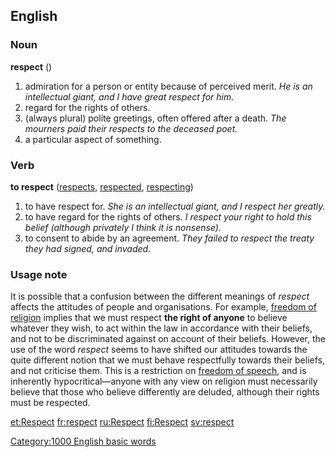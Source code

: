 ==English==

===Noun===
'''respect'''  ({{uncountable}})
# admiration for a person or entity because of perceived merit. ''He is an intellectual giant, and I have great respect for him.''
# regard for the rights of others. 
# (always plural) polite greetings, often offered after a death. ''The mourners paid their respects to the deceased poet.'' 
# a particular aspect of something. 

===Verb===
'''to respect'''  ([[respects]], [[respected]], [[respecting]])
# to have respect for. ''She is an intellectual giant, and I  respect her greatly.''
# to have regard for the rights of others. ''I respect your right to hold this belief (although privately I think it is nonsense).''
# to consent to abide by an agreement. ''They failed to respect the treaty they had signed, and invaded.''

===Usage note===
It is possible that a confusion between the different meanings of ''respect'' affects the attitudes of people and organisations. For example, [[freedom of religion]] implies that we must respect '''the right of anyone''' to believe whatever they wish, to act within the law in accordance with their beliefs, and not to be discriminated against on account of their beliefs. However, the use of the word ''respect'' seems to have shifted our attitudes towards the quite different notion that we must behave respectfully towards their beliefs, and not criticise them. This is a restriction on [[freedom of speech]], and is inherently hypocritical&mdash;anyone with any view on religion must necessarily believe that those who believe differently are deluded, although their rights must be respected.

[[et:Respect]]
[[fr:respect]]
[[ru:Respect]]
[[fi:Respect]]
[[sv:respect]]
[[Category:1000 English basic words]]
